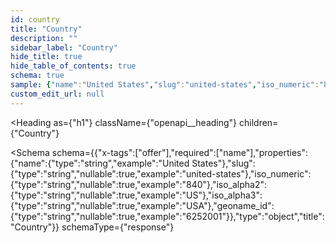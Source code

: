 ```yaml
---
id: country
title: "Country"
description: ""
sidebar_label: "Country"
hide_title: true
hide_table_of_contents: true
schema: true
sample: {"name":"United States","slug":"united-states","iso_numeric":"840","iso_alpha2":"US","iso_alpha3":"USA","geoname_id":"6252001"}
custom_edit_url: null
---
```



<Heading
  as={"h1"}
  className={"openapi__heading"}
  children={"Country"}
>
</Heading>





<Schema
  schema={{"x-tags":["offer"],"required":["name"],"properties":{"name":{"type":"string","example":"United States"},"slug":{"type":"string","nullable":true,"example":"united-states"},"iso_numeric":{"type":"string","nullable":true,"example":"840"},"iso_alpha2":{"type":"string","nullable":true,"example":"US"},"iso_alpha3":{"type":"string","nullable":true,"example":"USA"},"geoname_id":{"type":"string","nullable":true,"example":"6252001"}},"type":"object","title":"Country"}}
  schemaType={"response"}
>
  
</Schema>
            